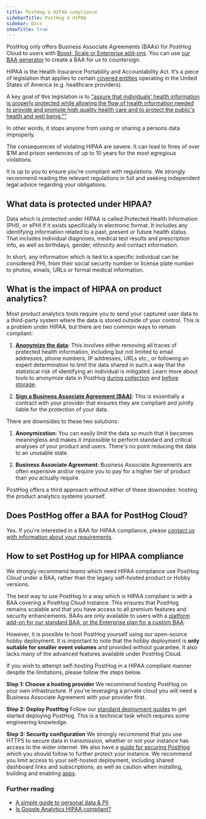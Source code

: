 ```yaml
---
title: PostHog & HIPAA compliance
sidebarTitle: PostHog & HIPAA
sidebar: Docs
showTitle: true
---
```



<CalloutBox type="caution" title="Important">

PostHog only offers Business Associate Agreements (BAAs) for PostHog Cloud to users with [Boost, Scale or Enterprise add-ons](/platform-addons). You can use [our BAA generator](/baa) to create a BAA for us to countersign.

</CalloutBox>

HIPAA is the Health Insurance Portability and Accountability Act. It’s a piece of legislation that applies to certain [covered entities](https://www.hhs.gov/hipaa/for-professionals/covered-entities/index.html) operating in the United States of America (e.g. healthcare providers).

A key goal of this legislation is to ["assure that individuals' health information is properly protected while allowing the flow of health information needed to provide and promote high quality health care and to protect the public's health and well being.""](https://www.hhs.gov/hipaa/for-professionals/privacy/laws-regulations/index.html) 

In other words, it stops anyone from using or sharing a persons data improperly.

The consequences of violating HIPAA are severe. It can lead to fines of over $1M and prison sentences of up to 10 years for the most egregious violations.

<CalloutBox type="info" title="This guide is not legal advice">

It is up to you to ensure you're compliant with regulations. We strongly recommend reading the relevant regulations in full and seeking independent legal advice regarding your obligations. 

</CalloutBox>

## What data is protected under HIPAA?

Data which is protected under HIPAA is called Protected Health Information (PHI), or ePHI if it exists specifically in electronic format. It includes any identifying information related to a past, present or future health status. That includes individual diagnoses, medical test results and prescription info, as well as birthdays, gender, ethnicity and contact information.

In short, any information which is tied to a specific individual can be considered PHI, from their social security number or license plate number to photos, emails, URLs or formal medical information. 

## What is the impact of HIPAA on product analytics?

Most product analytics tools require you to send your captured user data to a third-party system where the data is stored outside of your control. This is a problem under HIPAA, but there are two common ways to remain compliant:

1. **[Anonymize the data](https://www.hhs.gov/hipaa/for-professionals/privacy/special-topics/de-identification/index.html#standard)**: This involves either removing all traces of protected health information, including but not limited to email addresses, phone numbers, IP addresses, URLs etc., or following an expert determination to limit the data shared in such a way that the statistical risk of identifying an individual is mitigated. Learn more about tools to anonymize data in PostHog [during collection](/docs/privacy/data-collection) and [before storage](/docs/privacy/data-storage).

2. **[Sign a Business Associate Agreement (BAA)](https://www.hhs.gov/hipaa/for-professionals/covered-entities/sample-business-associate-agreement-provisions/index.html)**: This is essentially a contract with your provider that ensures they are compliant and jointly liable for the protection of your data.

There are downsides to these two solutions:

1. **Anonymization**: You can easily limit the data so much that it becomes meaningless and makes it impossible to perform standard and critical analyses of your product and users. There's no point reducing the data to an unusable state.
 
2. **Business Associate Agreement**: Business Associate Agreements are often expensive and/or require you to pay for a higher tier of product than you actually require.

PostHog offers a third approach without either of these downsides: hosting the product analytics systems yourself.

## Does PostHog offer a BAA for PostHog Cloud?

Yes. If you're interested in a BAA for HIPAA compliance, please [contact us with information about your requirements](/talk-to-a-human).  

## How to set PostHog up for HIPAA compliance

<CalloutBox type="caution" title="Important">

We strongly recommend teams which need HIPAA compliance use PostHog Cloud under a BAA, rather than the legacy self-hosted product or Hobby versions.

</CalloutBox>

The best way to use PostHog in a way which is HIPAA compliant is with a BAA covering a PostHog Cloud instance. This ensures that PostHog remains scalable and that you have access to all premium features and security enhancements. BAAs are only available to users with a [platform add-on for our standard BAA, or the Enterprise plan for a custom BAA](/platforms-addons).

However, it is possible to host PostHog yourself using our open-source hobby deployment. It is important to note that the hobby deployment is **only suitable for smaller event volumes** and provided without guarantee. It also lacks many of the advanced features available under PostHog Cloud. 

If you wish to attempt self-hosting PostHog in a HIPAA compliant manner despite the limitations, please follow the steps below. 

**Step 1: Choose a hosting provider**
We recommend hosting PostHog on your own infrastructure. If you're leveraging a private cloud you will need a Business Associate Agreement with your provider first. 

**Step 2: Deploy PostHog**
Follow our [standard deployment guides](/docs/self-host) to get started deploying PostHog. This is a technical task which requires some engineering knowledge. 

**Step 3: Security configuration**
We strongly recommend that you use HTTPS to secure data in transmission, whether or not your instance has access to the wider internet. We also have a [guide for securing PostHog](/docs/self-host/configure/securing-posthog) which you should follow to further protect your instance. We recommend you limit access to your self-hosted deployment, including shared dashboard links and subscriptions, as well as caution when installing, building and enabling [apps](/docs/apps).

### Further reading

- [A simple guide to personal data & PII](/blog/what-is-personal-data-pii)
- [Is Google Analytics HIPAA compliant?](/blog/is-google-analytics-hipaa-compliant)
